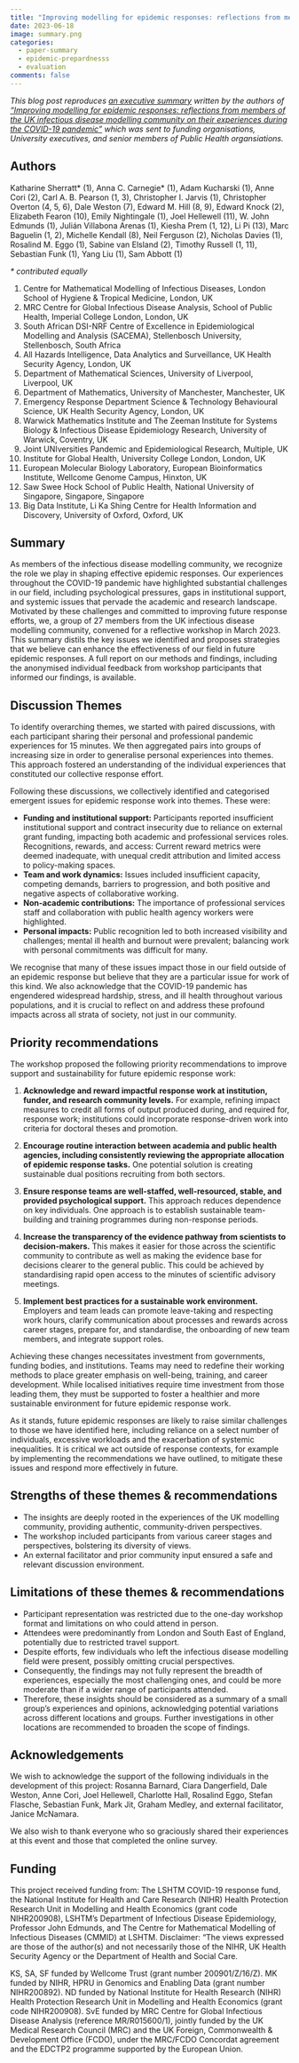 ```yaml
---
title: "Improving modelling for epidemic responses: reflections from members of the UK infectious disease modelling community on their experiences during the COVID-19 pandemic"
date: 2023-06-18
image: summary.png
categories:
  - paper-summary
  - epidemic-prepardnesss
  - evaluation
comments: false
---
```


*This blog post reproduces [an executive summary](summary-improving-modelling-for-epidemic-responses.pdf) written by the authors of ["Improving modelling for epidemic responses: reflections from members of the UK infectious disease modelling community on their experiences during the COVID-19 pandemic"](https://doi.org/10.1101/2023.06.12.544667) which was sent to funding organisations, University executives, and senior members of Public Health organsiations.*

## Authors

Katharine Sherratt* (1), Anna C. Carnegie* (1), Adam Kucharski (1), Anne Cori (2), Carl A. B. Pearson (1, 3), Christopher I. Jarvis (1), Christopher Overton (4, 5, 6), Dale Weston (7), Edward M. Hill (8, 9), Edward Knock (2), Elizabeth Fearon (10), Emily Nightingale (1), Joel Hellewell (11), W. John Edmunds (1), Julián Villabona Arenas (1), Kiesha Prem (1, 12), Li Pi (13), Marc Baguelin (1, 2), Michelle Kendall (8), Neil Ferguson (2), Nicholas Davies (1), Rosalind M. Eggo (1), Sabine van Elsland (2), Timothy Russell (1, 11), Sebastian Funk (1), Yang Liu (1), Sam Abbott (1)

*\* contributed equally*

1. Centre for Mathematical Modelling of Infectious Diseases, London School of Hygiene & Tropical Medicine, London, UK
2. MRC Centre for Global Infectious Disease Analysis, School of Public Health, Imperial College London, London, UK
3. South African DSI-NRF Centre of Excellence in Epidemiological Modelling and Analysis (SACEMA), Stellenbosch University, Stellenbosch, South Africa
4. All Hazards Intelligence, Data Analytics and Surveillance, UK Health Security Agency, London, UK
5. Department of Mathematical Sciences, University of Liverpool, Liverpool, UK
6. Department of Mathematics, University of Manchester, Manchester, UK
7. Emergency Response Department Science & Technology Behavioural Science, UK Health Security Agency, London, UK
8. Warwick Mathematics Institute and The Zeeman Institute for Systems Biology & Infectious Disease Epidemiology Research, University of Warwick, Coventry, UK
9. Joint UNIversities Pandemic and Epidemiological Research, Multiple, UK
10. Institute for Global Health, University College London, London, UK
11. European Molecular Biology Laboratory, European Bioinformatics Institute, Wellcome Genome Campus, Hinxton, UK
12. Saw Swee Hock School of Public Health, National University of Singapore, Singapore, Singapore
13. Big Data Institute, Li Ka Shing Centre for Health Information and Discovery, University of Oxford, Oxford, UK

## Summary

As members of the infectious disease modelling community, we recognize the role we play in shaping effective epidemic responses. Our experiences throughout the COVID-19 pandemic have highlighted substantial challenges in our field, including psychological pressures, gaps in institutional support, and systemic issues that pervade the academic and research landscape. Motivated by these challenges and committed to improving future response efforts, we, a group of 27 members from the UK infectious disease modelling community, convened for a reflective workshop in March 2023. This summary distils the key issues we identified and proposes strategies that we believe can enhance the effectiveness of our field in future epidemic responses. A full report on our methods and findings, including the anonymised individual feedback from workshop participants that informed our findings, is available.

## Discussion Themes

To identify overarching themes, we started with paired discussions, with each participant sharing their personal and professional pandemic experiences for 15 minutes. We then aggregated pairs into groups of increasing size in order to generalise personal experiences into themes. This approach fostered an understanding of the individual experiences that constituted our collective response effort.

Following these discussions, we collectively identified and categorised emergent issues for epidemic response work into themes. These were:

- **Funding and institutional support:** Participants reported insufficient institutional support and contract insecurity due to reliance on external grant funding, impacting both academic and professional services roles.
Recognitions, rewards, and access: Current reward metrics were deemed inadequate, with unequal credit attribution and limited access to policy-making spaces.
- **Team and work dynamics:** Issues included insufficient capacity, competing demands, barriers to progression, and both positive and negative aspects of collaborative working.
- **Non-academic contributions:** The importance of professional services staff and collaboration with public health agency workers were highlighted.
- **Personal impacts:** Public recognition led to both increased visibility and challenges; mental ill health and burnout were prevalent; balancing work with personal commitments was difficult for many.

We recognise that many of these issues impact those in our field outside of an epidemic response but believe that they are a particular issue for work of this kind. We also acknowledge that the COVID-19 pandemic has engendered widespread hardship, stress, and ill health throughout various populations, and it is crucial to reflect on and address these profound impacts across all strata of society, not just in our community. 

## Priority recommendations

The workshop proposed the following priority recommendations to improve support and sustainability for future epidemic response work:

1. **Acknowledge and reward impactful response work at institution, funder, and research community levels.** For example, refining impact measures to credit all forms of output produced during, and required for, response work; institutions could incorporate response-driven work into criteria for doctoral theses and promotion. 
   
2. **Encourage routine interaction between academia and public health agencies, including consistently reviewing the appropriate allocation of epidemic response tasks.** One potential solution is creating sustainable dual positions recruiting from both sectors.
   
3. **Ensure response teams are well-staffed, well-resourced, stable, and provided psychological support.** This approach reduces dependence on key individuals. One approach is to establish sustainable team-building and training programmes during non-response periods. 

4. **Increase the transparency of the evidence pathway from scientists to decision-makers.** This makes it easier for those across the scientific community to contribute as well as making the evidence base for decisions clearer to the general public. This could be achieved by standardising rapid open access to the minutes of scientific advisory meetings.
   
5. **Implement best practices for a sustainable work environment.** Employers and team leads can promote leave-taking and respecting work hours, clarify communication about processes and rewards across career stages, prepare for, and standardise, the onboarding of new team members, and integrate support roles.

Achieving these changes necessitates investment from governments, funding bodies, and institutions. Teams may need to redefine their working methods to place greater emphasis on well-being, training, and career development. While localised initiatives require time investment from those leading them, they must be supported to foster a healthier and more sustainable environment for future epidemic response work.

As it stands, future epidemic responses are likely to raise similar challenges to those we have identified here, including reliance on a select number of individuals, excessive workloads and the exacerbation of systemic inequalities. It is critical we act outside of response contexts, for example by implementing the recommendations we have outlined, to mitigate these issues and respond more effectively in future.

## Strengths of these themes & recommendations

- The insights are deeply rooted in the experiences of the UK modelling community, providing authentic, community-driven perspectives.
- The workshop included participants from various career stages and perspectives, bolstering its diversity of views.
- An external facilitator and prior community input ensured a safe and relevant discussion environment.

## Limitations of these themes & recommendations

- Participant representation was restricted due to the one-day workshop format and limitations on who could attend in person.
- Attendees were predominantly from London and South East of England, potentially due to restricted travel support.
- Despite efforts, few individuals who left the infectious disease modelling field were present, possibly omitting crucial perspectives.
- Consequently, the findings may not fully represent the breadth of experiences, especially the most challenging ones, and could be more moderate than if a wider range of participants attended.
- Therefore, these insights should be considered as a summary of a small group's experiences and opinions, acknowledging potential variations across different locations and groups. Further investigations in other locations are recommended to broaden the scope of findings.

## Acknowledgements 

We wish to acknowledge the support of the following individuals in the development of this project: Rosanna Barnard, Ciara Dangerfield, Dale Weston, Anne Cori, Joel Hellewell, Charlotte Hall, Rosalind Eggo, Stefan Flasche, Sebastian Funk, Mark Jit, Graham Medley, and external facilitator, Janice McNamara. 

We also wish to thank everyone who so graciously shared their experiences at this event and those that completed the online survey. 

## Funding

This project received funding from: The LSHTM COVID-19 response fund, the National Institute for Health and Care Research (NIHR) Health Protection Research Unit in Modelling and Health Economics (grant code NIHR200908), LSHTM’s Department of Infectious Disease Epidemiology, Professor John Edmunds, and The Centre for Mathematical Modelling of Infectious Diseases (CMMID) at LSHTM. Disclaimer: “The views expressed are those of the author(s) and not necessarily those of the NIHR, UK Health Security Agency or the Department of Health and Social Care.

KS, SA, SF funded by Wellcome Trust (grant number 200901/Z/16/Z). MK funded by NIHR, HPRU in Genomics and Enabling Data (grant number NIHR200892). ND funded by National Institute for Health Research (NIHR) Health Protection Research Unit in Modelling and Health Economics (grant code NIHR200908). SvE funded by MRC Centre for Global Infectious Disease Analysis (reference MR/R015600/1), jointly funded by the UK Medical Research Council (MRC) and the UK Foreign, Commonwealth & Development Office (FCDO), under the MRC/FCDO Concordat agreement and the EDCTP2 programme supported by the European Union.
